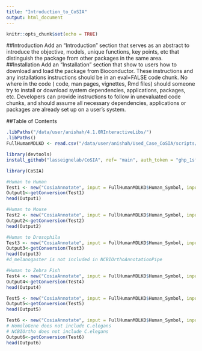 ```yaml
---
title: "Introduction_to_CoSIA"
output: html_document
---
```


```r
knitr::opts_chunk$set(echo = TRUE)
```

##Introduction
Add an “Introduction” section that serves as an abstract to introduce the objective, models, unique functions, key points, etc that distinguish the package from other packages in the same area.
##Installation
Add an “Installation” section that show to users how to download and load the package from Bioconductor.
These instructions and any installations instructions should be in an eval=FALSE code chunk. No where in the code ( code, man pages, vignettes, Rmd files) should someone try to install or download system dependencies, applications, packages, etc. Developers can provide instructions to follow in unevaluated code chunks, and should assume all necessary dependencies, applications or packages are already set up on a user’s system.

##Table of Contents



```r
.libPaths("/data/user/anishah/4.1.0RInteractiveLibs/")
.libPaths()
FullHumanMDLKD <- read.csv("/data/user/anishah/Used_Case_CoSIA/scripts/outputs/FullHumanMDLKD.csv")

library(devtools)
install_github("lasseignelab/CoSIA", ref= "main", auth_token = "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") 

library(CoSIA)

#Human to Human
Test1 <- new("CosiaAnnotate", input = FullHumanMDLKD$Human_Symbol, input_species = "homo_sapiens", input_id = "SYMBOL", output_ids = c("ENSEMBL","ENTREZID"), output_species = "homo_sapiens", tool = "annotationDBI")
Output1<-getConversion(Test1)
head(Output1)

#Human to Mouse
Test2 <- new("CosiaAnnotate", input = FullHumanMDLKD$Human_Symbol, input_species = "homo_sapiens", input_id = "SYMBOL", output_ids = c("ENSEMBL","ENTREZID"), output_species = "mus_musculus", tool = "annotationDBI", ortholog_database = "HomoloGene")
Output2<-getConversion(Test2)
head(Output2)

#Human to Drosophila
Test3 <- new("CosiaAnnotate", input = FullHumanMDLKD$Human_Symbol, input_species = "homo_sapiens", input_id = "SYMBOL", output_ids = c("ENSEMBL","ENTREZID"), output_species = "d_melanogaster", tool = "annotationDBI", ortholog_database = "HomoloGene")
Output3<-getConversion(Test3)
head(Output3)
#d_melanogaster is not included in NCBIOrthoAnnotationPipe

#Human to Zebra Fish
Test4 <- new("CosiaAnnotate", input = FullHumanMDLKD$Human_Symbol, input_species = "homo_sapiens", input_id = "SYMBOL", output_ids = c("ENSEMBL","ENTREZID"), output_species = "danio_rerio", tool = "annotationDBI", ortholog_database = "NCBIOrthoAnnotationPipe")
Output4<-getConversion(Test4)
head(Output4)

Test5 <- new("CosiaAnnotate", input = FullHumanMDLKD$Human_Symbol, input_species = "homo_sapiens", input_id = "SYMBOL", output_ids = c("ENSEMBL","ENTREZID"), output_species = "r_norvegicus", tool = "annotationDBI", ortholog_database = "HomoloGene")
Output5<-getConversion(Test5)
head(Output5)

Test6 <- new("CosiaAnnotate", input = FullHumanMDLKD$Human_Symbol, input_species = "homo_sapiens", input_id = "SYMBOL", output_ids = c("ENSEMBL","ENTREZID"), output_species = "c_elegans", tool = "annotationDBI", ortholog_database = "NCBIOrthoAnnotationPipe")
# HomoloGene does not include C.elegans
# NCBIOrtho does not include C.elegans
Output6<-getConversion(Test6)
head(Output6)











```

